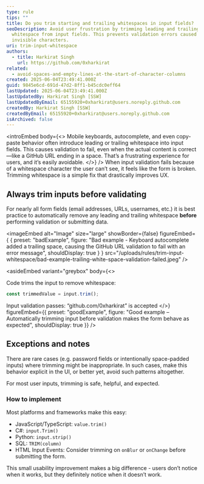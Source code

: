 ```yaml
---
type: rule
tips: ""
title: Do you trim starting and trailing whitespaces in input fields?
seoDescription: Avoid user frustration by trimming leading and trailing
  whitespace from input fields. This prevents validation errors caused by
  invisible characters.
uri: trim-input-whitespace
authors:
  - title: Harkirat Singh
    url: https://github.com/0xharkirat
related:
  - avoid-spaces-and-empty-lines-at-the-start-of-character-columns
created: 2025-06-04T23:49:41.000Z
guid: 9845e6cd-691d-47d2-8ff1-b45cdc0eff64
lastUpdated: 2025-06-04T23:49:41.000Z
lastUpdatedBy: Harkirat Singh [SSW]
lastUpdatedByEmail: 65155920+0xharkirat@users.noreply.github.com
createdBy: Harkirat Singh [SSW]
createdByEmail: 65155920+0xharkirat@users.noreply.github.com
isArchived: false
---
```

<introEmbed
  body={<>
Mobile keyboards, autocomplete, and even copy-paste behavior often introduce leading or trailing whitespace into input fields. This causes validation to fail, even when the actual content is correct—like a GitHub URL ending in a space. That’s a frustrating experience for users, and it’s easily avoidable.
  </>}
/>
When input validation fails because of a whitespace character the user can’t see, it feels like the form is broken. Trimming whitespace is a simple fix that drastically improves UX.

## Always trim inputs before validating

For nearly all form fields (email addresses, URLs, usernames, etc.) it is best practice to automatically remove any leading and trailing whitespace **before** performing validation or submitting data.

<imageEmbed
  alt="Image"
  size="large"
  showBorder={false}
  figureEmbed={ {
    preset: "badExample",
    figure: "Bad example - Keyboard autocomplete added a trailing space, causing the GitHub URL validation to fail with an error message",
    shouldDisplay: true
  } }
  src="/uploads/rules/trim-input-whitespace/bad-example-trailing-white-space-validation-failed.jpeg"
/>

<asideEmbed
  variant="greybox"
  body={<>
    
Code trims the input to remove whitespace:

```js
const trimmedValue = input.trim();
```

Input validation passes: “github.com/0xharkirat” is accepted
  </>}
  figureEmbed={{
    preset: "goodExample",
    figure: "Good example – Automatically trimming input before validation makes the form behave as expected",
    shouldDisplay: true
  }}
/>

## Exceptions and notes

There are rare cases (e.g. password fields or intentionally space-padded inputs) where trimming might be inappropriate. In such cases, make this behavior explicit in the UI, or better yet, avoid such patterns altogether.

For most user inputs, trimming is safe, helpful, and expected.

### How to implement

Most platforms and frameworks make this easy:

* JavaScript/TypeScript: `value.trim()`
* C#: `input.Trim()`
* Python: `input.strip()`
* SQL: `TRIM(column)`
* HTML Input Events: Consider trimming on `onBlur` or `onChange` before submitting the form.

This small usability improvement makes a big difference - users don’t notice when it works, but they definitely notice when it doesn’t work.
